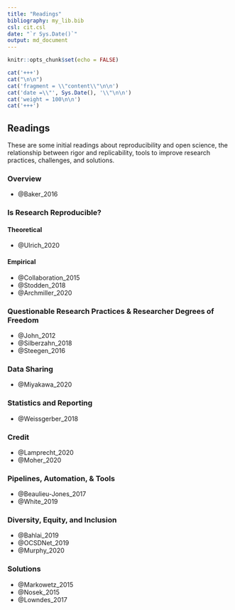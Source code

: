 ```yaml
---
title: "Readings"
bibliography: my_lib.bib
csl: cit.csl
date: "`r Sys.Date()`"
output: md_document
---
```


```r
knitr::opts_chunk$set(echo = FALSE)
```

```r
cat('+++')
cat("\n\n")
cat('fragment = \\"content\\"\n\n')
cat('date =\\"', Sys.Date(), '\\"\n\n')
cat('weight = 100\n\n')
cat('+++')
```

## Readings

These are some initial readings about reproducibility and open science, the relationship between rigor and replicability, tools to improve research practices, challenges, and solutions.

### Overview

* @Baker_2016

### Is Research Reproducible?

#### Theoretical

* @Ulrich_2020

#### Empirical

* @Collaboration_2015
* @Stodden_2018
* @Archmiller_2020

### Questionable Research Practices & Researcher Degrees of Freedom

* @John_2012
* @Silberzahn_2018
* @Steegen_2016

### Data Sharing

* @Miyakawa_2020

### Statistics and Reporting

* @Weissgerber_2018

### Credit

* @Lamprecht_2020
* @Moher_2020

### Pipelines, Automation, & Tools

* @Beaulieu-Jones_2017
* @White_2019

### Diversity, Equity, and Inclusion

* @Bahlai_2019
* @OCSDNet_2019
* @Murphy_2020

### Solutions

* @Markowetz_2015
* @Nosek_2015
* @Lowndes_2017

